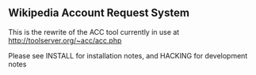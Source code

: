 == Wikipedia Account Request System ==

This is the rewrite of the ACC tool currently in use at http://toolserver.org/~acc/acc.php

Please see INSTALL for installation notes, and HACKING for development notes